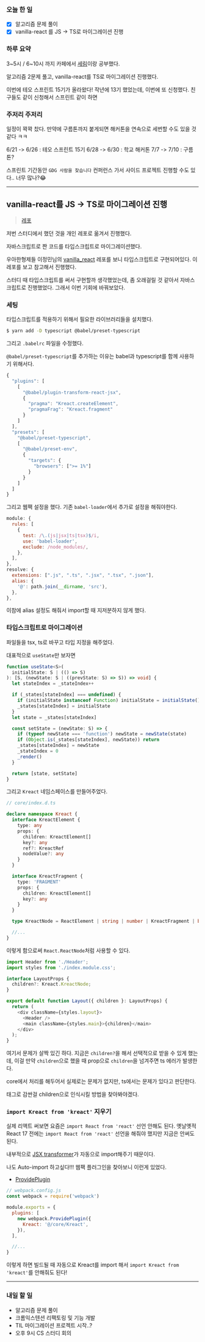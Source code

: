### 오늘 한 일

- [x] 알고리즘 문제 풀이
- [x] vanilla-react 를 JS -> TS로 마이그레이션 진행

### 하루 요약

3~5시 / 6~10시 까지 카페에서 [세림](https://github.com/anonymousRecords)이랑 공부했다.

알고리즘 2문제 풀고, vanilla-react를 TS로 마이그레이션 진행했다.

이번에 테오 스프린트 15기가 올라왔다! 작년에 13기 했었는데, 이번에 또 신청했다. 친구들도 같이 신청해서 스프린트 같이 하면

### 주저리 주저리

일정이 꽉꽉 찼다. 만약에 구름톤까지 붙게되면 해커톤을 연속으로 세번할 수도 있을 것 같다 ㅋㅋ

6/21 -> 6/26 : 테오 스프린트 15기
6/28 -> 6/30 : 학교 해커톤
7/7 -> 7/10 : 구름톤?

스프린트 기간동안 `GDG 사람을 찾습니다` 컨퍼런스 가서 사이드 프로젝트 진행할 수도 있다.. 너무 많나?😂

---

## vanilla-react를 JS -> TS로 마이그레이션 진행

> [레포](https://github.com/kangju2000/vanilla-react)

저번 스터디에서 했던 것을 개인 레포로 옮겨서 진행했다.

자바스크립트로 짠 코드를 타입스크립트로 마이그레이션했다.

우아한형제들 이정민님의 [vanilla_react](https://github.com/danmin20/vanilla_react) 레포를 보니 타입스크립트로 구현되어있다. 이 레포를 보고 참고해서 진행했다.

스터디 때 타입스크립트를 써서 구현할까 생각했었는데, 좀 오래걸릴 것 같아서 자바스크립트로 진행했었다. 그래서 이번 기회에 바꿔보았다.

### 세팅

타입스크립트를 적용하기 위해서 필요한 라이브러리들을 설치했다.

```bash
$ yarn add -D typescript @babel/preset-typescript
```

그리고 `.babelrc` 파일을 수정했다.

`@babel/preset-typescript`를 추가하는 이유는 babel과 typescript를 함께 사용하기 위해서다.

```js
{
  "plugins": [
    [
      "@babel/plugin-transform-react-jsx",
      {
        "pragma": "Kreact.createElement",
        "pragmaFrag": "Kreact.fragment"
      }
    ]
  ],
  "presets": [
    "@babel/preset-typescript",
    [
      "@babel/preset-env",
      {
        "targets": {
          "browsers": [">= 1%"]
        }
      }
    ]
  ]
}
```

그리고 웹팩 설정을 했다. 기존 `babel-loader`에서 추가로 설정을 해줘야한다.

```js
module: {
  rules: [
    {
      test: /\.(js|jsx|ts|tsx)$/i,
      use: 'babel-loader',
      exclude: /node_modules/,
    },
  ],
},
resolve: {
  extensions: [".js", ".ts", ".jsx", ".tsx", ".json"],
  alias: {
    '@': path.join(__dirname, 'src'),
  },
},
```

이참에 alias 설정도 해줘서 import할 때 지저분하지 않게 했다.

### 타입스크립트로 마이그레이션

파일들을 tsx, ts로 바꾸고 타입 지정을 해주었다.

대표적으로 `useState`만 보자면

```ts
function useState<S>(
  initialState: S | (() => S)
): [S, (newState: S | ((prevState: S) => S)) => void] {
  let stateIndex = _stateIndex++

  if (_states[stateIndex] === undefined) {
    if (initialState instanceof Function) initialState = initialState()
    _states[stateIndex] = initialState
  }
  let state = _states[stateIndex]

  const setState = (newState: S) => {
    if (typeof newState === 'function') newState = newState(state)
    if (Object.is(_states[stateIndex], newState)) return
    _states[stateIndex] = newState
    _stateIndex = 0
    _render()
  }

  return [state, setState]
}
```

그리고 `Kreact` 네임스페이스를 만들어주었다.

```ts
// core/index.d.ts

declare namespace Kreact {
  interface KreactElement {
    type: any
    props: {
      children: KreactElement[]
      key?: any
      ref?: KreactRef
      nodeValue?: any
    }
  }

  interface KreactFragment {
    type: 'FRAGMENT'
    props: {
      children: KreactElement[]
      key?: any
    }
  }

  type KreactNode = ReactElement | string | number | KreactFragment | boolean | null | undefined

  //...
}
```

이렇게 함으로써 `React.ReactNode`처럼 사용할 수 있다.

```ts
import Header from './Header';
import styles from './index.module.css';

interface LayoutProps {
  children?: Kreact.KreactNode;
}

export default function Layout({ children }: LayoutProps) {
  return (
    <div className={styles.layout}>
      <Header />
      <main className={styles.main}>{children}</main>
    </div>
  );
}
```

여기서 문제가 살짝 있긴 하다. 지금은 `children?`을 해서 선택적으로 받을 수 있게 했는데, 이걸 만약 `children`으로 했을 때 prop으로 `children`을 넘겨주면 ts 에러가 발생한다.

core에서 처리를 해두어서 실제로는 문제가 없지만, ts에서는 문제가 있다고 판단한다.

태그로 감싼걸 children으로 인식시킬 방법을 찾아봐야겠다.

### `import Kreact from 'kreact'` 지우기

실제 리액트 써보면 요즘은 `import React from 'react'` 선언 안해도 된다. 옛날옛적 React 17 전에는 `import React from 'react'` 선언을 해줘야 했지만 지금은 안써도 된다.

내부적으로 [JSX transformer](https://legacy.reactjs.org/blog/2020/09/22/introducing-the-new-jsx-transform.html)가 자동으로 import해주기 때문이다.

나도 Auto-import 하고싶다!!! 웹팩 플러그인을 찾아보니 이런게 있었다.

- [ProvidePlugin](https://webpack.kr/plugins/provide-plugin/)

```js
// webpack.config.js
const webpack = require('webpack')

module.exports = {
  plugins: [
    new webpack.ProvidePlugin({
      Kreact: '@/core/Kreact',
    }),
  ],

  //...
}
```

이렇게 하면 빌드될 때 자동으로 Kreact를 import 해서 `import Kreact from 'kreact'`를 안해줘도 된다!

---

### 내일 할 일

- 알고리즘 문제 풀이
- 크롬익스텐션 리팩토링 및 기능 개발
- TIL 마이그레이션 프로젝트 시작..?
- 오후 9시 CS 스터디 회의
